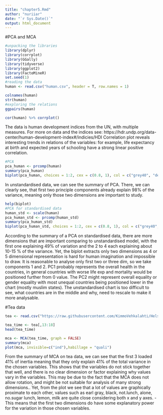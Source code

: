 ```yaml
---
title: "chapter5.Rmd"
author: "nuriiar"
date: "`r Sys.Date()`"
output: html_document
---
```


#PCA and MCA

```r
#unpacking the libraries
library(dplyr)
library(corrplot)
library(GGally)
library(tidyverse)
library(ggplot2)
library(FactoMineR)
set.seed(1)
#reading the data
human <- read.csv("human.csv", header = T, row.names = 1)

colnames(human)
str(human)
#exploring the relations
ggpairs(human)

cor(human) %>% corrplot()
```
The data is human development indices from the UN, with multiple measures. For more on data and the indices see: https://hdr.undp.org/data-center/human-development-index#/indicies/HDI
Correlation plot reveals interesting trends in relations of the variables: for example, life expectancy at birth and expected years of schooling have a strong linear positive correlation.

```r
#PCA
pca_human <- prcomp(human)
summary(pca_human)
biplot(pca_human, choices = 1:2, cex = c(0.8, 1), col = c("grey40", "deeppink2"))

```
In unstandardised data, we can see the summary of PCA. There, we can clearly see, that first two principle components already explain 98% of the variance, meaning only those two dimensions are important to study.

```r
help(biplot)
#PCA for standardised data
human_std <- scale(human)
pca_human_std <- prcomp(human_std)
summary(pca_human_std)
biplot(pca_human_std, choices = 1:2, cex = c(0.8, 1), col = c("grey40", "deeppink2"))

```
According to the summary of a PCA on standardised data, there are more dimensions that are important comparing to unstandardised model, with the first one explaining 49% of variation and the 2 to 4 each explaining about 10-15 % of the variance. Yet, the biplot extracts only two dimensions as 4 or 5 dimensional representation is hard for human imagination and impossible to draw. It is reasonable to analyse only first two or three dim, so we take components 1 and 2.
PC1 probably represents the overall health in the countries, in general countries with worse life exp and mortality would be positioned further from 0 value. The PC2 might represent overall equality or gender equality with most unequal countries being positioned lower in the chart (mostly muslim states). The unstandardised chart is too difficult to see, what countries are in the middle and why, need to rescale to make it more analysable.

#Tea data

```r
tea <- read.csv("https://raw.githubusercontent.com/KimmoVehkalahti/Helsinki-Open-Data-Science/master/datasets/tea.csv", stringsAsFactors = TRUE)
```


```r
tea_time <- tea[,13:18]
head(tea_time)
```


```r
mca <- MCA(tea_time, graph = FALSE)
summary(mca)
plot(mca, invisible=c("ind"),habillage = "quali")
```
From the summary of MCA on tea data, we can see that the first 3 loaded 41% of inertia meaning that they only explain 41% of the total variance in the chosen variables. This shows that the variables do not stick together that well, and there is no clear dimension or factor explaining why values vary in the variables. This may be due to the fact that the MCA does not allow rotation, and might be not suitable for analysis of many strong dimensions..
Yet, from the plot we see that a lot of values are graphically proximate to each other, values such as earl gray, black, not.lunch, alone, no.sugar lunch, lemon, milk are quite close considering both x and y axes. - This means that the first two dimensions do have some explanatory power for the variation in those chosen variables. 
